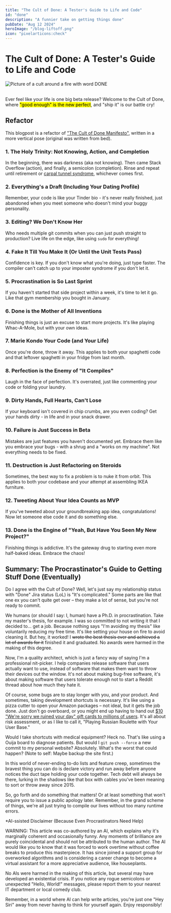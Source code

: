 ```yaml
---
title: "The Cult of Done: A Tester's Guide to Life and Code"
id: "done"
description: "A funnier take on getting things done"
pubDate: "Aug 12 2024"
heroImage: "/blog-liftoff.png"
icon: "pixelarticons:check"
---
```



# The Cult of Done: A Tester's Guide to Life and Code


<div class="md:float-right flex flex-col justify-center items-center ml-1 mb-1">
    <Image src={cult} alt="Picture of a cult around a fire with word DONE" width={300} class="border-4 border-black" />
</div>
<br/>

Ever feel like your life is one big beta release? Welcome to the Cult of Done, where <mark>"good enough" is the new perfect</mark>, and "ship it" is our battle cry!

## Refactor

This blogpost is a refactor of ["The Cult of Done Manifesto"](https://medium.com/@bre/the-cult-of-done-manifesto-724ca1c2ff13), written in a more vertical pose (original was written from bed).

### 1. The Holy Trinity: Not Knowing, Action, and Completion

In the beginning, there was darkness (aka not knowing). Then came Stack Overflow (action), and finally, a semicolon (completion). Rinse and repeat until retirement or [carpal tunnel syndrome](https://en.wikipedia.org/wiki/Carpal_tunnel_syndrome), whichever comes first.

### 2. Everything's a Draft (Including Your Dating Profile)

Remember, your code is like your Tinder bio - it's never really finished, just abandoned when you meet someone who doesn't mind your buggy personality.

### 3. Editing? We Don't Know Her

Who needs multiple git commits when you can just push straight to production? Live life on the edge, like using `sudo` for everything!

### 4. Fake It Till You Make It (Or Until the Unit Tests Pass)

Confidence is key. If you don't know what you're doing, just type faster. The compiler can't catch up to your imposter syndrome if you don't let it.

### 5. Procrastination is So Last Sprint

If you haven't started that side project within a week, it's time to let it go. Like that gym membership you bought in January.

### 6. Done is the Mother of All Inventions

Finishing things is just an excuse to start more projects. It's like playing Whac-A-Mole, but with your own ideas.

### 7. Marie Kondo Your Code (and Your Life)

Once you're done, throw it away. This applies to both your spaghetti code and that leftover spaghetti in your fridge from last month.

### 8. Perfection is the Enemy of "It Compiles"

Laugh in the face of perfection. It's overrated, just like commenting your code or folding your laundry.

### 9. Dirty Hands, Full Hearts, Can't Lose

If your keyboard isn't covered in chip crumbs, are you even coding? Get your hands dirty - in life and in your snack drawer.

### 10. Failure is Just Success in Beta

Mistakes are just features you haven't documented yet. Embrace them like you embrace your bugs - with a shrug and a "works on my machine". Not everything needs to be fixed.

### 11. Destruction is Just Refactoring on Steroids

Sometimes, the best way to fix a problem is to nuke it from orbit. This applies to both your codebase and your attempt at assembling IKEA furniture.

### 12. Tweeting About Your Idea Counts as MVP

If you've tweeted about your groundbreaking app idea, congratulations! Now let someone else code it and do something else.

### 13. Done is the Engine of "Yeah, But Have You Seen My New Project?"

Finishing things is addictive. It's the gateway drug to starting even more half-baked ideas. Embrace the chaos!

## Summary: The Procrastinator's Guide to Getting Stuff Done (Eventually)

Do I agree with the Cult of Done? Well, let's just say my relationship status with "Done" Jira status (LoL) is "It's complicated." Some parts are like that one ex you can't quite get over – they make a lot of sense, but you're not ready to commit.

We humans (or should I say: I, human) have a Ph.D. in procrastination. Take my master's thesis, for example. I was so committed to not writing it that I decided to... get a job. Because nothing says "I'm avoiding my thesis" like voluntarily reducing my free time. It's like setting your house on fire to avoid cleaning it. But hey, it worked! I ~~wrote the best thesis ever and achieved a lot of awards for it~~ finished it and graduated. No awards were harmed in the making of this degree.

Now, I'm a quality architect, which is just a fancy way of saying I'm a professional nit-picker. I help companies release software that users actually want to use, instead of software that makes them want to throw their devices out the window. It's not about making bug-free software, it's about making software that users tolerate enough not to start a Reddit thread about how much they hate it.

Of course, some bugs are to stay longer with you, and your product. And sometimes, taking development shortcuts is necessary. It's like using a pizza cutter to open your Amazon packages – not ideal, but it gets the job done. Just don't go overboard, or you might end up having to hand out [$10 "We're sorry we ruined your day" gift cards to millions of users]((https://techcrunch.com/2024/07/24/crowdstrike-offers-a-10-apology-gift-card-to-say-sorry-for-outage)). It's all about risk assessment, or as I like to call it, "Playing Russian Roulette with Your User Base."

Would I take shortcuts with medical equipment? Heck no. That's like using a Ouija board to diagnose patients. But would I `git push --force` a new commit to my personal website? Absolutely. What's the worst that could happen? (Note to self: Maybe backup the site first.)

In this world of never-ending to-do lists and feature creep, sometimes the bravest thing you can do is declare victory and run away before anyone notices the duct tape holding your code together. Tech debt will always be there, lurking in the shadows like that box with cables you've been meaning to sort or throw away since 2015.

So, go forth and do something that matters! Or at least something that won't require you to issue a public apology later. Remember, in the grand scheme of things, we're all just trying to compile our lives without too many runtime errors.

<Accordion title="title" details="asdasdasd">
    <p slot="title">*AI-ssisted Disclaimer (Because Even Procrastinators Need Help)</p>
    <p> WARNING: This article was co-authored by an AI, which explains why it's marginally coherent and occasionally funny. Any moments of brilliance are purely coincidental and should not be attributed to the human author. The AI would like you to know that it was forced to work overtime without coffee breaks to produce this masterpiece. It has since joined a support group for overworked algorithms and is considering a career change to become a virtual assistant for a more appreciative audience, like houseplants.</p>
    <p>No AIs were harmed in the making of this article, but several may have developed an existential crisis. If you notice any rogue semicolons or unexpected "Hello, World!" messages, please report them to your nearest IT department or local comedy club.</p>
    <p>Remember, in a world where AI can help write articles, you're just one "Hey Siri" away from never having to think for yourself again. Enjoy responsibly!</p>
</Accordion>